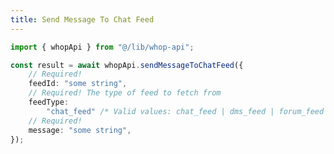 ```yaml
---
title: Send Message To Chat Feed
---
```


```typescript
import { whopApi } from "@/lib/whop-api";

const result = await whopApi.sendMessageToChatFeed({
	// Required!
	feedId: "some string",
	// Required! The type of feed to fetch from
	feedType:
		"chat_feed" /* Valid values: chat_feed | dms_feed | forum_feed | livestream_feed | universal_post | user */,
	// Required!
	message: "some string",
});

```

